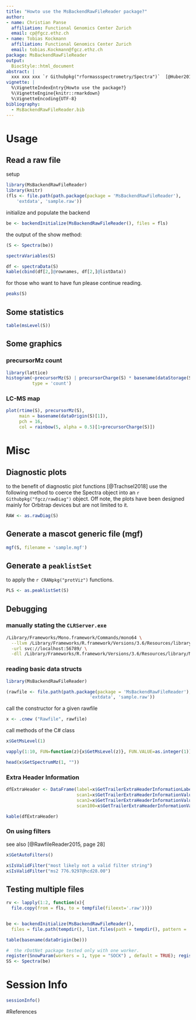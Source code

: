 ```yaml
---
title: "Howto use the MsBackendRawFileReader package?"
author:
- name: Christian Panse
  affiliation: Functional Genomics Center Zurich
  email: cp@fgcz.ethz.ch
- name: Tobias Kockmann
  affiliation: Functional Genomics Center Zurich
  email: tobias.Kockmann@fgcz.ethz.ch
package: MsBackendRawFileReader
output:
  BiocStyle::html_document
abstract: |
  xxx xxx xxx `r Githubpkg("rformassspectrometry/Spectra")`  [@Huber2015, @Trachsel2018]
vignette: |
  %\VignetteIndexEntry{Howto use the package?}
  %\VignetteEngine{knitr::rmarkdown}
  %\VignetteEncoding{UTF-8}
bibliography:
  - MsBackendRawFileReader.bib
---
```


# Usage

## Read a raw file

setup

```r
library(MsBackendRawFileReader)
library(knitr)
(fls <- file.path(path.package(package = 'MsBackendRawFileReader'),
    'extdata', 'sample.raw'))
```

initialize and populate the backend
```r
be <- backendInitialize(MsBackendRawFileReader(), files = fls)
```

the output of the show method:
```r
(S <- Spectra(be))
```


```r
spectraVariables(S)
```


```r
df <- spectraData(S)
kable(cbind(df[2,]@rownames, df[2,]@listData))
```

for those who want to have fun please continue reading.


```r
peaks(S)
```

## Some statistics

```r
table(msLevel(S))
```


## Some graphics

### precursorMz count

```r
library(lattice)
histogram(~precursorMz(S) | precursorCharge(S) * basename(dataStorage(S)),
          type = 'count')
```


### LC-MS map
```r
plot(rtime(S), precursorMz(S),
     main = basename(dataOrigin(S)[1]),
     pch = 16,
     col = rainbow(5, alpha = 0.5)[1+precursorCharge(S)])
```



# Misc


## Diagnostic plots

to the benefit of diagnostic plot functions [@Trachsel2018] use the following
method to coerce the Spectra object into an `r Githubpkg("fgcz/rawDiag")`
object.
Off note, the plots have been designed mainly for Orbitrap devices but are not
limited to it.

```r
RAW <- as.rawDiag(S)
```

## Generate a mascot generic file (mgf)

```r
mgf(S, filename = 'sample.mgf')
```


## Generate a `peaklistSet`

to apply the `r CRANpkg("protViz")` functions.

```r
PLS <- as.peaklistSet(S) 
```

## Debugging



### manually stating the `CLRServer.exe`
```bash
/Library/Frameworks/Mono.framework/Commands/mono64 \
  --llvm /Library/Frameworks/R.framework/Versions/3.6/Resources/library/rDotNet/server/bin/Debug/CLRServer.exe \
  -url svc://localhost:56789/ \
  -dll /Library/Frameworks/R.framework/Versions/3.6/Resources/library/MsBackendRawFileReader/exec/MsBackendRawFileReader.dll
```


### reading basic data structs
```r
library(MsBackendRawFileReader)

(rawfile <- file.path(path.package(package = 'MsBackendRawFileReader'),
                                'extdata', 'sample.raw'))
```


call the constructor for a given rawfile
```r
x <- .cnew ("Rawfile", rawfile)
```

call methods of the C# class
```r
x$GetMsLevel(1)

vapply(1:10, FUN=function(z){x$GetMsLevel(z)}, FUN.VALUE=as.integer(1))

head(x$GetSpectrumMz(1, ""))

```

### Extra Header Information

```r
dfExtraHeader <- DataFrame(label=x$GetTrailerExtraHeaderInformationLabel(),
                           scan1=x$GetTrailerExtraHeaderInformationValue(1),
                           scan2=x$GetTrailerExtraHeaderInformationValue(2),
                           scan100=x$GetTrailerExtraHeaderInformationValue(100))

```

```r
kable(dfExtraHeader)
```

### On using filters

see also [@RawfileReader2015, page 28]

```r
x$GetAutoFilters()

x$IsValidFilter("most likely not a valid filter string")
x$IsValidFilter("ms2 776.9297@hcd28.00")
```

## Testing multiple files

```r
rv <- lapply(1:2, function(x){
  file.copy(from = fls, to = tempfile(fileext='.raw'))})


be <- backendInitialize(MsBackendRawFileReader(),
  files = file.path(tempdir(), list.files(path = tempdir(), pattern = 'raw$')))

table(basename(dataOrigin(be)))

#  the rDotNet package tested only with one worker.
register(SnowParam(workers = 1, type = "SOCK") , default = TRUE); registered()
SS <- Spectra(be)
```

# Session Info

```r
sessionInfo()
```

#References


